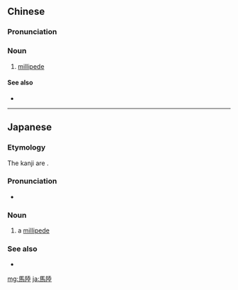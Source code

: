 {{also|马陆}}
==Chinese==
{{zh-forms|s=马陆}}

===Pronunciation===
{{zh-pron
|m=mǎlù
|c=maa5 luk6
|cat=n
}}

===Noun===
{{zh-noun}}

# [[millipede]]

====See also====
* {{zh-l|蜈蚣}}

{{zh-cat|Arthropods}}

----

==Japanese==
{{ja-kanjitab|sort=やすで|yomi=irr}}
{{wikipedia|lang=ja|ヤスデ}}

===Etymology===
The kanji are {{juku|sort=むかで}}.
{{rfe|lang=ja}}

===Pronunciation===
{{ja-pron|acc=h|やすで|y=i}}
* {{homophone|安手|lang=ja|sort=やすで}}

===Noun===
{{ja-noun|やすで|ヤスデ}}

# a [[millipede]]

===See also===
* {{ja-r|百足|ムカデ}}

{{C|ja|Arthropods|sort=やすで}}

[[mg:馬陸]]
[[ja:馬陸]]